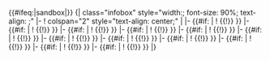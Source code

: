 <noinclude>{{#ifeq:{{SUBPAGENAME}}|sandbox|{{Template sandbox notice}}}}</noinclude>
<includeonly>{| class="infobox" style="width:{{{box_width|18em}}}; font-size: 90%; text-align: {{{halign|left}}};"
|-
! colspan="2" style="text-align: center;" | {{{title|}}}
|-
{{#if: {{{award1|}}}|
! 
{{!}} {{{award1|}}}}}
|-
{{#if: {{{award2|}}}|
! 
{{!}} {{{award2|}}}}}
|-
{{#if: {{{award3|}}}|
! 
{{!}} {{{award3|}}}}}
|-
{{#if: {{{award4|}}}|
! 
{{!}} {{{award4|}}}}}
|-
{{#if: {{{award5|}}}|
! 
{{!}} {{{award5|}}}}}
|-
{{#if: {{{award6|}}}|
! 
{{!}} {{{award6|}}}}}
|-
{{#if: {{{award7|}}}|
! 
{{!}} {{{award7|}}}}}
|-
{{#if: {{{award8|}}}|
! 
{{!}} {{{award8|}}}}}
|-
{{#if: {{{award9|}}}|
! 
{{!}} {{{award9|}}}}}
|-
{{#if: {{{award10|}}}|
! 
{{!}} {{{award10|}}}}}
|-
{{#if: {{{award11|}}}|
! 
{{!}} {{{award11|}}}}}
|-
{{#if: {{{award12|}}}|
! 
{{!}} {{{award12|}}}}}
|}</includeonly><noinclude>
{{documentation}}</noinclude>